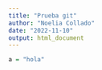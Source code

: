 ```yaml
---
title: "Prueba git"
author: "Noelia Collado"
date: "2022-11-10"
output: html_document
---
```


```r
a = "hola"
```

